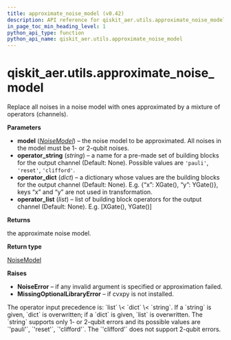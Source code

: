 ```yaml
---
title: approximate_noise_model (v0.42)
description: API reference for qiskit_aer.utils.approximate_noise_model in qiskit v0.42
in_page_toc_min_heading_level: 1
python_api_type: function
python_api_name: qiskit_aer.utils.approximate_noise_model
---
```


<span id="qiskit-aer-utils-approximate-noise-model" />

# qiskit\_aer.utils.approximate\_noise\_model

<Function id="qiskit_aer.utils.approximate_noise_model" isDedicatedPage={true} github="https://github.com/qiskit/qiskit-aer/tree/stable/0.12/qiskit_aer/utils/noise_transformation.py" signature="approximate_noise_model(model, *, operator_string=None, operator_dict=None, operator_list=None)">
  Replace all noises in a noise model with ones approximated by a mixture of operators (channels).

  **Parameters**

  *   **model** ([*NoiseModel*](qiskit_aer.noise.NoiseModel "qiskit_aer.noise.NoiseModel")) – the noise model to be approximated. All noises in the model must be 1- or 2-qubit noises.
  *   **operator\_string** (*string*) – a name for a pre-made set of building blocks for the output channel (Default: None). Possible values are `'pauli'`, `'reset'`, `'clifford'`.
  *   **operator\_dict** (*dict*) – a dictionary whose values are the building blocks for the output channel (Default: None). E.g. \{“x”: XGate(), “y”: YGate()}, keys “x” and “y” are not used in transformation.
  *   **operator\_list** (*list*) – list of building block operators for the output channel (Default: None). E.g. \[XGate(), YGate()]

  **Returns**

  the approximate noise model.

  **Return type**

  [NoiseModel](qiskit_aer.noise.NoiseModel "qiskit_aer.noise.NoiseModel")

  **Raises**

  *   **NoiseError** – if any invalid argument is specified or approximation failed.
  *   **MissingOptionalLibraryError** – if cvxpy is not installed.

  <Admonition title="Note" type="note">
    The operator input precedence is: `list` \< `dict` \< `string`. If a `string` is given, `dict` is overwritten; if a `dict` is given, `list` is overwritten. The `string` supports only 1- or 2-qubit errors and its possible values are `'pauli'`, `'reset'`, `'clifford'`. The `'clifford'` does not support 2-qubit errors.
  </Admonition>
</Function>

